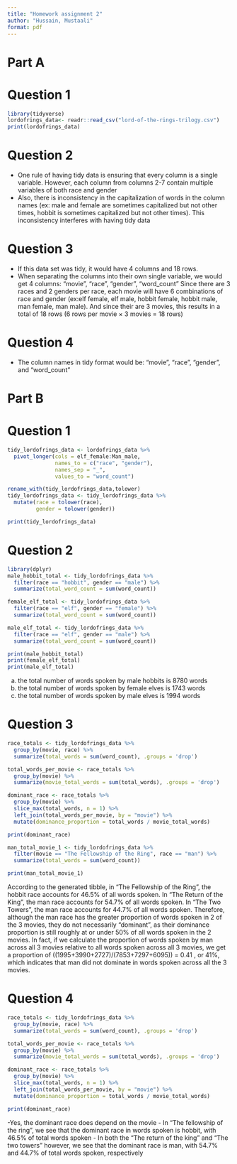 ---
title: "Homework assignment 2"
author: "Hussain, Mustaali"
format: pdf
---
# Part A 
# Question 1 
``` {r}
library(tidyverse)
lordofrings_data<- readr::read_csv("lord-of-the-rings-trilogy.csv")
print(lordofrings_data)


```

# Question 2
- One rule of having tidy data is ensuring that every column is a single variable. However, each column from columns 2-7 contain multiple variables of both race and gender
- Also, there is inconsistency in the capitalization of words in the column names (ex: male and female are sometimes capitalized but not other times, hobbit is sometimes capitalized but not other times). This inconsistency interferes with having tidy data

# Question 3
- If this data set was tidy, it would have 4 columns and 18 rows. 
- When separating the columns into their own single variable, we would get 4 columns: "movie", "race", "gender", "word_count"
Since there are 3 races and 2 genders per race, each movie will have 6 combinations of race and gender (ex:elf female, elf male, hobbit female, hobbit male, man female, man male). And since their are  3 movies, this results in a total of 18 rows (6 rows per movie × 3 movies = 18 rows)

# Question 4 
- The column names in tidy format would be: "movie", "race", "gender", and "word_count"

# Part B

# Question 1
``` {r}
tidy_lordofrings_data <- lordofrings_data %>%
  pivot_longer(cols = elf_female:Man_male,
               names_to = c("race", "gender"),
               names_sep = "_",
               values_to = "word_count")

rename_with(tidy_lordofrings_data,tolower)
tidy_lordofrings_data <- tidy_lordofrings_data %>%
  mutate(race = tolower(race),
         gender = tolower(gender))

print(tidy_lordofrings_data)
```

# Question 2
``` {r}
library(dplyr)
male_hobbit_total <- tidy_lordofrings_data %>%
  filter(race == "hobbit", gender == "male") %>%
  summarize(total_word_count = sum(word_count))

female_elf_total <- tidy_lordofrings_data %>%
  filter(race == "elf", gender == "female") %>%
  summarize(total_word_count = sum(word_count))

male_elf_total <- tidy_lordofrings_data %>%
  filter(race == "elf", gender == "male") %>%
  summarize(total_word_count = sum(word_count))

print(male_hobbit_total)
print(female_elf_total)
print(male_elf_total)

```
a) the total number of words spoken by male hobbits is 8780 words
b) the total number of words spoken by female elves is 1743 words
c) the total number of words spoken by male elves is 1994 words

# Question 3
``` {r}
race_totals <- tidy_lordofrings_data %>%
  group_by(movie, race) %>%
  summarize(total_words = sum(word_count), .groups = 'drop')

total_words_per_movie <- race_totals %>%
  group_by(movie) %>%
  summarize(movie_total_words = sum(total_words), .groups = 'drop')

dominant_race <- race_totals %>%
  group_by(movie) %>%
  slice_max(total_words, n = 1) %>%
  left_join(total_words_per_movie, by = "movie") %>%
  mutate(dominance_proportion = total_words / movie_total_words)

print(dominant_race)

man_total_movie_1 <- tidy_lordofrings_data %>%
  filter(movie == "The Fellowship of the Ring", race == "man") %>%
  summarize(total_words = sum(word_count))

print(man_total_movie_1)


```

According to the generated tibble, in "The Fellowship of the Ring", the hobbit race accounts for 46.5% of all words spoken. In "The Return of the King", the man race accounts for 54.7% of all words spoken. In "The Two Towers", the man race accounts for 44.7% of all words spoken. Therefore, although the man race has the greater proportion of words spoken in 2 of the 3 movies, they do not necessarily "dominant", as their dominance proportion is still roughly at or under 50% of all words spoken in the 2 movies. In fact, if we calculate the proportion of words spoken by man across all 3 movies relative to all words spoken across all 3 movies, we get a proportion of ((1995+3990+2727)/(7853+7297+6095)) = 0.41 , or 41%, which indicates that man did not dominate in words spoken across all the 3 movies. 

# Question 4

``` {r}
race_totals <- tidy_lordofrings_data %>%
  group_by(movie, race) %>%
  summarize(total_words = sum(word_count), .groups = 'drop')

total_words_per_movie <- race_totals %>%
  group_by(movie) %>%
  summarize(movie_total_words = sum(total_words), .groups = 'drop')

dominant_race <- race_totals %>%
  group_by(movie) %>%
  slice_max(total_words, n = 1) %>%
  left_join(total_words_per_movie, by = "movie") %>%
  mutate(dominance_proportion = total_words / movie_total_words)

print(dominant_race)

```
-Yes, the dominant race does depend on the movie 
- In "The fellowship of the ring", we see that the dominant race in words spoken is hobbit, with 46.5% of total words spoken
- In both the  "The return of the king" and "The two towers" however, we see that the dominant race is man, with 54.7% and 44.7% of total words spoken, respectively
